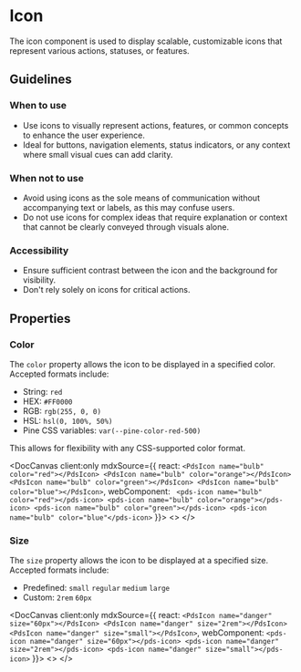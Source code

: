 
# Icon
The icon component is used to display scalable, customizable icons that represent various actions, statuses, or features.

## Guidelines

### When to use
- Use icons to visually represent actions, features, or common concepts to enhance the user experience.
- Ideal for buttons, navigation elements, status indicators, or any context where small visual cues can add clarity.

### When not to use
- Avoid using icons as the sole means of communication without accompanying text or labels, as this may confuse users.
- Do not use icons for complex ideas that require explanation or context that cannot be clearly conveyed through visuals alone.

### Accessibility
- Ensure sufficient contrast between the icon and the background for visibility.
- Don't rely solely on icons for critical actions.

## Properties

<DocArgsTable componentName="pds-icon" docSource={pdsDocsJson} />

### Color

The `color` property allows the icon to be displayed in a specified color. Accepted formats include:

- String: `red`
- HEX:  `#FF0000`
- RGB:  `rgb(255, 0, 0)`
- HSL: `hsl(0, 100%, 50%)`
- Pine CSS variables: `var(--pine-color-red-500)`

This allows for flexibility with any CSS-supported color format.

<DocCanvas client:only mdxSource={{
  react: `
<PdsIcon name="bulb" color="red"></PdsIcon>
<PdsIcon name="bulb" color="orange"></PdsIcon>
<PdsIcon name="bulb" color="green"></PdsIcon>
<PdsIcon name="bulb" color="blue"></PdsIcon>
`,
  webComponent: `
<pds-icon name="bulb" color="red"></pds-icon>
<pds-icon name="bulb" color="orange"></pds-icon>
<pds-icon name="bulb" color="green"></pds-icon>
<pds-icon name="bulb" color="blue"</pds-icon>`
}}>
  <>
    <pds-icon name="bulb" color="red"></pds-icon>
    <pds-icon name="bulb" color="orange"></pds-icon>
    <pds-icon name="bulb" color="green"></pds-icon>
    <pds-icon name="bulb" color="blue"></pds-icon>
  </>
</DocCanvas>

### Size

The `size` property allows the icon to be displayed at a specified size. Accepted formats include:

- Predefined: `small` `regular` `medium` `large`
- Custom: `2rem` `60px`

<DocCanvas client:only mdxSource={{
  react: `
<PdsIcon name="danger" size="60px"></PdsIcon>
<PdsIcon name="danger" size="2rem"></PdsIcon>
<PdsIcon name="danger" size="small"></PdsIcon>
`,
  webComponent: `
<pds-icon name="danger" size="60px"></pds-icon>
<pds-icon name="danger" size="2rem"></pds-icon>
<pds-icon name="danger" size="small"></pds-icon>
`
}}>
  <>
    <pds-icon name="danger" size="60px"></pds-icon>
    <pds-icon name="danger" size="2rem"></pds-icon>
    <pds-icon name="danger" size="small"></pds-icon>
  </>
</DocCanvas>
